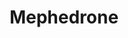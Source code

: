 ---
title: Mephedrone
aka:
  - 4-MMC
  - meow meow
  - M-CAT
duration_chart_title: Oral Duration of Mephedrone
duration_chart:
  total: 1.5–3 hours
  onset: 5–8 minutes
  coming_up: 15–30 minutes
  plateau: 45–60 minutes
  coming_down: 30–90 minutes
  after_effects: 2–4 hours
positive_effects: euphoria, stimulation, increased sociability
neutral_effects: decreased appetite, increased heart rate
negative_effects: muscle tension, insomnia, anxiety
dosage_table:
  title: Oral Dosage of Mephedrone
  threshold: 5 mg
  light: 15–45 mg
  common: 45–80 mg
  strong: 80–125 mg
  heavy: 125+ mg
--- 